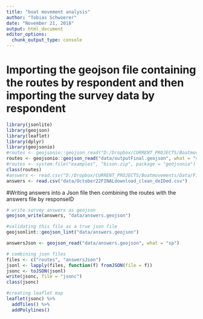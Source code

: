 ```yaml
---
title: "boat movement analysis"
author: "Tobias Schwoerer"
date: "November 21, 2018"
output: html_document
editor_options: 
  chunk_output_type: console
---
```


# Importing the geojson file containing the routes by respondent and then importing the survey data by respondent

```r
library(jsonlite)
library(geojson)
library(leaflet)
library(dplyr)
library(geojsonio)
#routes <- geojsonio::geojson_read("D:/Dropbox/CURRENT_PROJECTS/Boatmovements/Data/outputFinal.geojson", what = "sp")
routes <- geojsonio::geojson_read("data/outputFinal.geojson", what = "sp")
#routes <- system.file("examples", "bison.zip", package = "geojsonio")
class(routes)
#answers <- read.csv("D:/Dropbox/CURRENT_PROJECTS/Boatmovements/Data/Final_data_R_analysis/October22FINALdownload_clean_deIDed.csv")
answers <- read.csv("data/October22FINALdownload_clean_deIDed.csv")
```

#Writing answers into a Json file then combining the routes with the answers file by responseID
```r
# write survey answers as geojson
geojson_write(answers, "data/answers.geojson")

#validating this file as a true json file
geojsonlint::geojson_lint("data/answers.geojson")

answersJson <- geojson_read("data/answers.geojson", what = "sp")

# combining json files
files <- c("routes", "answersJson")
jsonl <- lapply(files, function(f) fromJSON(file = f))
jsonc <- toJSON(jsonl)
write(jsonc, file = "jsonc")
class(jsonc)

#creating leaflet map
leaflet(jsonc) %>%
  addTiles() %>%
  addPolylines() 


```
